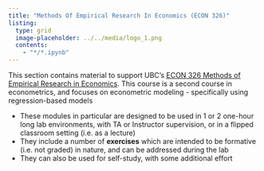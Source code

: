 ```yaml
---
title: "Methods Of Empirical Research In Economics (ECON 326)"
listing:
  type: grid
  image-placeholder: ../../media/logo_1.png
  contents:
    - "*/*.ipynb"
---
```


This section contains material to support UBC's [ECON 326 Methods of Empirical Research in Economics](https://courses.students.ubc.ca/cs/courseschedule?pname=subjarea&tname=subj-course&dept=ECON&course=326).  This course is a second course in econometrics, and focuses on econometric modeling - specifically using regression-based models

* These modules in particular are designed to be used in 1 or 2 one-hour long lab environments, with TA or Instructor supervision, or in a flipped classroom setting (i.e. as a lecture)
* They include a number of **exercises** which are intended to be formative (i.e. not graded) in nature, and can be addressed during the lab
* They can also be used for self-study, with some additional effort

